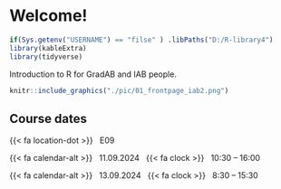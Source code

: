 # Welcome! {#index .unnumbered}

```r
if(Sys.getenv("USERNAME") == "filse" ) .libPaths("D:/R-library4") 
library(kableExtra)
library(tidyverse)
```

Introduction to R for GradAB and IAB people.

<!-- ![](./pic/00_frontpage_iab2.png){width="490"} -->


```r
knitr::include_graphics("./pic/01_frontpage_iab2.png")
```


## Course dates {.unnumbered}

::: {.g-col-12 .g-col-sm-6 .g-col-md-4}

{{< fa location-dot >}} &nbsp; E09

{{< fa calendar-alt >}} &nbsp; 11.09.2024 &nbsp; {{< fa clock >}} &nbsp; 10:30 – 16:00  

{{< fa calendar-alt >}} &nbsp; 13.09.2024 &nbsp; {{< fa clock >}} &nbsp;  8:30 – 15:30 


:::
